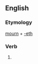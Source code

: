 ==English==

===Etymology===
[[mourn]] + [[-eth]]

===Verb===
{{infl|en|verb form}}

# {{archaic third-person singular of|mourn}}